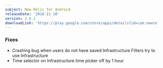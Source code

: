 ```yaml
---
subject: New Relic for Android
releaseDate: '2016-11-18'
version: 2.6.2
downloadLink: 'https://play.google.com/store/apps/details?id=com.newrelic.rpm'
---
```


### Fixes

* Crashing bug when users do not have saved Infrastructure Filters try to use Infrastructure
* Time selector on Infrastructure time picker off by 1 hour
